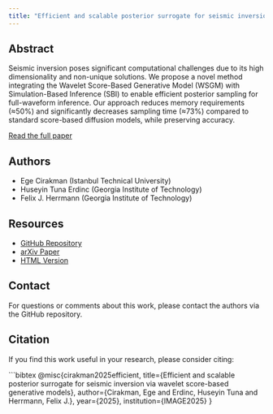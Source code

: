```yaml
---
title: "Efficient and scalable posterior surrogate for seismic inversion via wavelet score-based generative models"
---
```


## Abstract

Seismic inversion poses significant computational challenges due to its high dimensionality and non-unique solutions. We propose a novel method integrating the Wavelet Score-Based Generative Model (WSGM) with Simulation-Based Inference (SBI) to enable efficient posterior sampling for full-waveform inference. Our approach reduces memory requirements (≈50%) and significantly decreases sampling time (≈73%) compared to standard score-based diffusion models, while preserving accuracy.

[Read the full paper](abstract.qmd)

## Authors

- Ege Cirakman (Istanbul Technical University)
- Huseyin Tuna Erdinc (Georgia Institute of Technology)  
- Felix J. Herrmann (Georgia Institute of Technology)

## Resources

- [GitHub Repository](https://github.com/slimgroup/IMAGE2025)
- [arXiv Paper](abstract.pdf)
- [HTML Version](abstract.html)

## Contact

For questions or comments about this work, please contact the authors via the GitHub repository.

## Citation

If you find this work useful in your research, please consider citing:

```bibtex
@misc{cirakman2025efficient,
  title={Efficient and scalable posterior surrogate for seismic inversion via wavelet score-based generative models},
  author={Cirakman, Ege and Erdinc, Huseyin Tuna and Herrmann, Felix J.},
  year={2025},
  institution={IMAGE2025}
}
